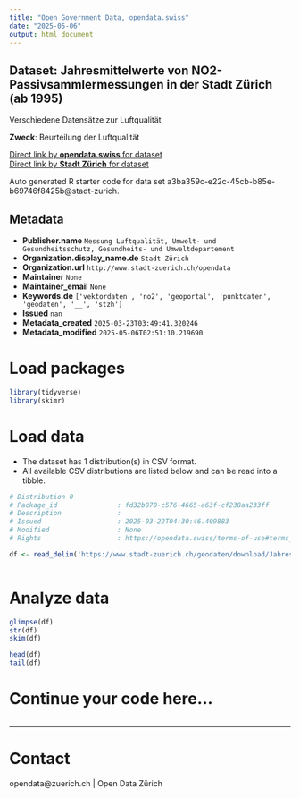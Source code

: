 ```yaml
---
title: "Open Government Data, opendata.swiss"
date: "2025-05-06"
output: html_document
---
```


## Dataset: Jahresmittelwerte von NO2-Passivsammlermessungen in der Stadt Zürich (ab 1995)

Verschiedene Datensätze zur Luftqualität

**Zweck**: Beurteilung der Luftqualität

[Direct link by **opendata.swiss** for dataset](https://opendata.swiss/de/dataset/jahresmittelwerte-von-no2-passivsammlermessungen-in-der-stadt-zurich-ab-1995)<br>
[Direct link by **Stadt Zürich** for dataset](https://data.stadt-zuerich.ch/dataset/geo_jahresmittelwerte_von_no2_passivsammlermessungen_in_der_stadt_zuerich__ab_1995_)

Auto generated R starter code for data set a3ba359c-e22c-45cb-b85e-b69746f8425b@stadt-zurich.

## Metadata

- **Publisher.name** `Messung Luftqualität, Umwelt- und Gesundheitsschutz, Gesundheits- und Umweltdepartement`
- **Organization.display_name.de** `Stadt Zürich`
- **Organization.url** `http://www.stadt-zuerich.ch/opendata`
- **Maintainer** `None`
- **Maintainer_email** `None`
- **Keywords.de** `['vektordaten', 'no2', 'geoportal', 'punktdaten', 'geodaten', '__', 'stzh']`
- **Issued** `nan`
- **Metadata_created** `2025-03-23T03:49:41.320246`
- **Metadata_modified** `2025-05-06T02:51:10.219690`


# Load packages

```r

library(tidyverse)
library(skimr)

```

# Load data

-   The dataset has 1 distribution(s) in CSV format.
-   All available CSV distributions are listed below and can be read into a tibble.

```r

# Distribution 0
# Package_id               : fd32b870-c576-4665-a63f-cf238aa233ff
# Description              : 
# Issued                   : 2025-03-22T04:30:46.409883
# Modified                 : None
# Rights                   : https://opendata.swiss/terms-of-use#terms_open

df <- read_delim('https://www.stadt-zuerich.ch/geodaten/download/Jahresmittelwerte_von_NO2_Passivsammlermessungen_in_der_Stadt_Zuerich__ab_1995_?format=10008')



```

# Analyze data

```r

glimpse(df)
str(df)
skim(df)

head(df)
tail(df)

```

# Continue your code here...

```r

```

------------------------------------------------------------------------

# Contact

opendata@zuerich.ch | Open Data Zürich
